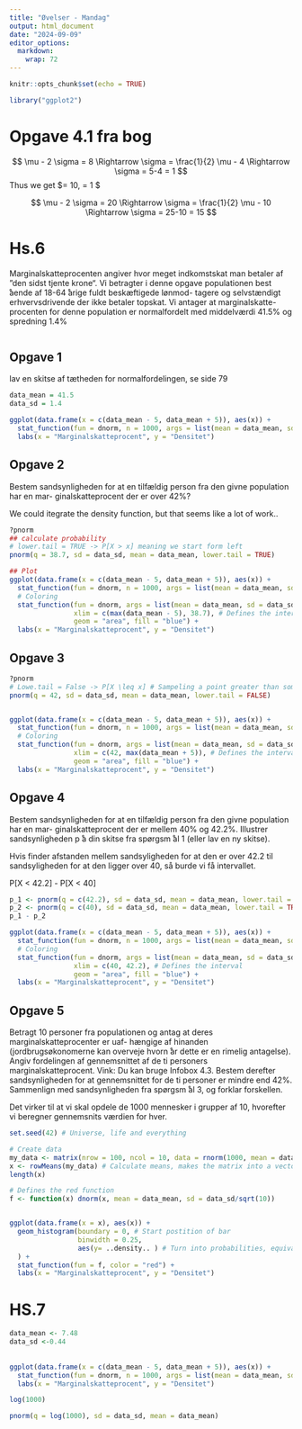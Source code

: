 ```yaml
---
title: "Øvelser - Mandag"
output: html_document
date: "2024-09-09"
editor_options: 
  markdown: 
    wrap: 72
---
```


```r
knitr::opts_chunk$set(echo = TRUE)
```

```r
library("ggplot2")
```

# Opgave 4.1 fra bog

$$ \mu - 2 \sigma = 8 \Rightarrow \sigma = \frac{1}{2} \mu - 4 \Rightarrow \sigma = 5-4 = 1 $$
Thus we get 
$\mu = 10, \sigma = 1 $

$$ \mu - 2 \sigma = 20 \Rightarrow \sigma = \frac{1}{2} \mu - 10 \Rightarrow \sigma = 25-10 = 15 $$

# Hs.6

Marginalskatteprocenten angiver hvor meget indkomstskat man betaler af
”den sidst tjente krone“. Vi betragter i denne opgave populationen best
̊aende af 18-64 ̊arige fuldt beskæftigede lønmod- tagere og selvstændigt
erhvervsdrivende der ikke betaler topskat. Vi antager at marginalskatte-
procenten for denne population er normalfordelt med middelværdi 41.5% og
spredning 1.4%

```r

```

## Opgave 1

lav en skitse af tætheden for normalfordelingen, se side 79

```r
data_mean = 41.5 
data_sd = 1.4

ggplot(data.frame(x = c(data_mean - 5, data_mean + 5)), aes(x)) +
  stat_function(fun = dnorm, n = 1000, args = list(mean = data_mean, sd = data_sd)) +
  labs(x = "Marginalskatteprocent", y = "Densitet")

```

## Opgave 2

Bestem sandsynligheden for at en tilfældig person fra den givne
population har en mar- ginalskatteprocent der er over 42%?

We could itegrate the density function, but that seems like a lot of
work..

```r
?pnorm
## calculate probability
# lower.tail = TRUE -> P[X > x] meaning we start form left
pnorm(q = 38.7, sd = data_sd, mean = data_mean, lower.tail = TRUE)

## Plot
ggplot(data.frame(x = c(data_mean - 5, data_mean + 5)), aes(x)) +
  stat_function(fun = dnorm, n = 1000, args = list(mean = data_mean, sd = data_sd)) +
  # Coloring
  stat_function(fun = dnorm, args = list(mean = data_mean, sd = data_sd),
                xlim = c(max(data_mean - 5), 38.7), # Defines the interval
                geom = "area", fill = "blue") +
  labs(x = "Marginalskatteprocent", y = "Densitet")

```

## Opgave 3

```r
?pnorm
# Lowe.tail = False -> P[X \leq x] # Sampeling a point greater than some value
pnorm(q = 42, sd = data_sd, mean = data_mean, lower.tail = FALSE)


ggplot(data.frame(x = c(data_mean - 5, data_mean + 5)), aes(x)) +
  stat_function(fun = dnorm, n = 1000, args = list(mean = data_mean, sd = data_sd)) +
  # Coloring
  stat_function(fun = dnorm, args = list(mean = data_mean, sd = data_sd),
                xlim = c(42, max(data_mean + 5)), # Defines the interval
                geom = "area", fill = "blue") +
  labs(x = "Marginalskatteprocent", y = "Densitet")

```

## Opgave 4

Bestem sandsynligheden for at en tilfældig person fra den givne
population har en mar- ginalskatteprocent der er mellem 40% og 42.2%.
Illustrer sandsynligheden p ̊a din skitse fra spørgsm ̊al 1 (eller lav
en ny skitse).

Hvis finder afstanden mellem sandsyligheden for at den er over 42.2 til
sandsyligheden for at den ligger over 40, så burde vi få intervallet.

P[X \< 42.2] - P[X \< 40]

```r
p_1 <- pnorm(q = c(42.2), sd = data_sd, mean = data_mean, lower.tail = TRUE) # Mindre end 42
p_2 <- pnorm(q = c(40), sd = data_sd, mean = data_mean, lower.tail = TRUE) # Mindre end 40
p_1 - p_2

ggplot(data.frame(x = c(data_mean - 5, data_mean + 5)), aes(x)) +
  stat_function(fun = dnorm, n = 1000, args = list(mean = data_mean, sd = data_sd)) +
  # Coloring
  stat_function(fun = dnorm, args = list(mean = data_mean, sd = data_sd),
                xlim = c(40, 42.2), # Defines the interval
                geom = "area", fill = "blue") +
  labs(x = "Marginalskatteprocent", y = "Densitet")
```

## Opgave 5

Betragt 10 personer fra populationen og antag at deres
marginalskatteprocenter er uaf- hængige af hinanden (jordbrugsøkonomerne
kan overveje hvorn ̊ar dette er en rimelig antagelse). Angiv fordelingen
af gennemsnittet af de ti personers marginalskatteprocent. Vink: Du kan
bruge Infobox 4.3. Bestem derefter sandsynligheden for at gennemsnittet
for de ti personer er mindre end 42%. Sammenlign med sandsynligheden fra
spørgsm ̊al 3, og forklar forskellen.

Det virker til at vi skal opdele de 1000 mennesker i grupper af 10,
hvorefter vi beregner gennemsnits værdien for hver.

```r
set.seed(42) # Universe, life and everything

# Create data
my_data <- matrix(nrow = 100, ncol = 10, data = rnorm(1000, mean = data_mean, sd = data_sd))
x <- rowMeans(my_data) # Calculate means, makes the matrix into a vector
length(x)

# Defines the red function
f <- function(x) dnorm(x, mean = data_mean, sd = data_sd/sqrt(10))


ggplot(data.frame(x = x), aes(x)) +
  geom_histogram(boundary = 0, # Start postition of bar 
                 binwidth = 0.25, 
                 aes(y= ..density.. ) # Turn into probabilities, equivalent to prob = TRUE
  ) +
  stat_function(fun = f, color = "red") +
  labs(x = "Marginalskatteprocent", y = "Densitet")

```
# HS.7

```r
data_mean <- 7.48
data_sd <-0.44
  
  
ggplot(data.frame(x = c(data_mean - 5, data_mean + 5)), aes(x)) +
  stat_function(fun = dnorm, n = 1000, args = list(mean = data_mean, sd = data_sd)) +
  labs(x = "Marginalskatteprocent", y = "Densitet")

log(1000)

pnorm(q = log(1000), sd = data_sd, mean = data_mean)

```